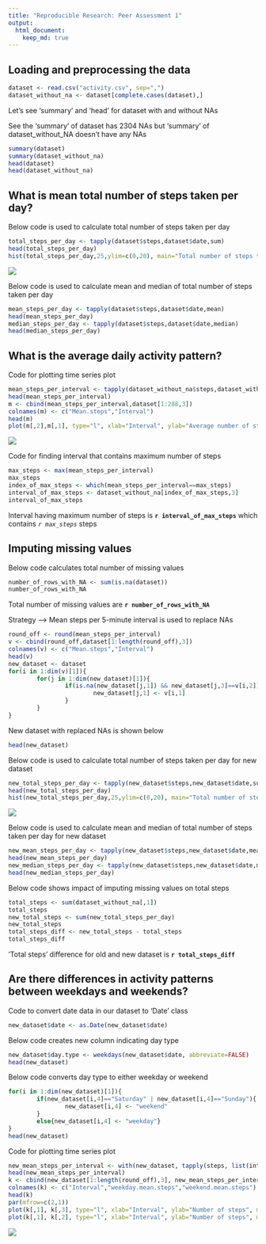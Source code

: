 ```yaml
---
title: "Reproducible Research: Peer Assessment 1"
output: 
  html_document:
    keep_md: true
---
```



## Loading and preprocessing the data
```r
dataset <- read.csv("activity.csv", sep=",")
dataset_without_na <- dataset[complete.cases(dataset),]
```

Let's see 'summary' and 'head' for dataset with and without NAs

See the 'summary' of dataset has 2304 NAs but 'summary' of dataset_without_NA doesn't have any NAs
```r
summary(dataset)
summary(dataset_without_na)
head(dataset)
head(dataset_without_na)
```


## What is mean total number of steps taken per day?
Below code is used to calculate total number of steps taken per day
```r
total_steps_per_day <- tapply(dataset$steps,dataset$date,sum)
head(total_steps_per_day)
hist(total_steps_per_day,25,ylim=c(0,20), main="Total number of steps taken per day", xlab="Total steps")
```
![](PA1_template_files/figure-html/total steps per day-1.png)

Below code is used to calculate mean and median of total number of steps taken per day
```r
mean_steps_per_day <- tapply(dataset$steps,dataset$date,mean)
head(mean_steps_per_day)
median_steps_per_day <- tapply(dataset$steps,dataset$date,median)
head(median_steps_per_day)
```


## What is the average daily activity pattern?
Code for plotting time series plot
```r
mean_steps_per_interval <- tapply(dataset_without_na$steps,dataset_without_na$interval,mean)
head(mean_steps_per_interval)
m <- cbind(mean_steps_per_interval,dataset[1:288,3])
colnames(m) <- c("Mean.steps","Interval")
head(m)
plot(m[,2],m[,1], type="l", xlab="Interval", ylab="Average number of steps taken")
```
![](PA1_template_files/figure-html/average steps time series plot-1.png)

Code for finding interval that contains maximum number of steps
```r
max_steps <- max(mean_steps_per_interval)
max_steps
index_of_max_steps <- which(mean_steps_per_interval==max_steps)
interval_of_max_steps <- dataset_without_na[index_of_max_steps,3]
interval_of_max_steps
```
Interval having maximum number of steps is **`r interval_of_max_steps`** which contains *`r max_steps`* steps


## Imputing missing values
Below code calculates total number of missing values
```r
number_of_rows_with_NA <- sum(is.na(dataset))  
number_of_rows_with_NA
```
Total number of missing values are **`r number_of_rows_with_NA`**

Strategy --> Mean steps per 5-minute interval is used to replace NAs
```r
round_off <- round(mean_steps_per_interval)  
v <- cbind(round_off,dataset[1:length(round_off),3])
colnames(v) <- c("Mean.steps","Interval")
head(v)
new_dataset <- dataset
for(i in 1:dim(v)[1]){
        for(j in 1:dim(new_dataset)[1]){
                if(is.na(new_dataset[j,1]) && new_dataset[j,3]==v[i,2]){
                        new_dataset[j,1] <- v[i,1]
                }
        }
}
```

New dataset with replaced NAs is shown below
```r
head(new_dataset)
```

Below code is used to calculate total number of steps taken per day for new dataset
```r
new_total_steps_per_day <- tapply(new_dataset$steps,new_dataset$date,sum)
head(new_total_steps_per_day)
hist(new_total_steps_per_day,25,ylim=c(0,20), main="Total number of steps taken per day", xlab="Total steps")
```
![](PA1_template_files/figure-html/new total steps per day-1.png)

Below code is used to calculate mean and median of total number of steps taken per day for new dataset
```r
new_mean_steps_per_day <- tapply(new_dataset$steps,new_dataset$date,mean)
head(new_mean_steps_per_day)
new_median_steps_per_day <- tapply(new_dataset$steps,new_dataset$date,median)
head(new_median_steps_per_day)
```

Below code shows impact of imputing missing values on total steps
```r
total_steps <- sum(dataset_without_na[,1])
total_steps
new_total_steps <- sum(new_total_steps_per_day)
new_total_steps
total_steps_diff <- new_total_steps - total_steps
total_steps_diff
```
'Total steps' difference for old and new dataset is **`r total_steps_diff`**


## Are there differences in activity patterns between weekdays and weekends?
Code to convert date data in our dataset to 'Date' class
```r
new_dataset$date <- as.Date(new_dataset$date)
```

Below code creates new column indicating day type
```r
new_dataset$day.type <- weekdays(new_dataset$date, abbreviate=FALSE)
head(new_dataset)
```

Below code converts day type to either weekday or weekend
```r
for(i in 1:dim(new_dataset)[1]){                                      
        if(new_dataset[i,4]=="Saturday" | new_dataset[i,4]=="Sunday"){
                new_dataset[i,4] <- "weekend"
        }
        else{new_dataset[i,4] <- "weekday"}
}
head(new_dataset)
```

Code for plotting time series plot
```r
new_mean_steps_per_interval <- with(new_dataset, tapply(steps, list(interval,day.type),mean))
head(new_mean_steps_per_interval)
k <- cbind(new_dataset[1:length(round_off),3], new_mean_steps_per_interval)
colnames(k) <- c("Interval","weekday.mean.steps","weekend.mean.steps")
head(k)
par(mfrow=c(2,1))
plot(k[,1], k[,3], type="l", xlab="Interval", ylab="Number of steps", main="weekend")
plot(k[,1], k[,2], type="l", xlab="Interval", ylab="Number of steps", main="weekday")
```
![](PA1_template_files/figure-html/weekend & weekday time series plot-1.png)